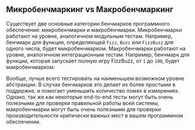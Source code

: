 ## Микробенчмаркинг vs Макробенчмаркинг

Существует две основные категории бенчмарков программного обеспечения: микробенчмарки и макробенчмарки. 
Микробенчмарки работают на уровне, аналогичном модульным тестам. 
Например, бенчмарк для функции, определяющей `Fizz`, `Buzz` или `FizzBuzz` для одного числа, будет микробенчмарком. 
Макробенчмарки работают на уровне, аналогичном интеграционным тестам. 
Например, бенчмарк для функции, которая запускает полную игру FizzBuzz, от `1` до `100`, будет макробенчмарком.

Вообще, лучше всего тестировать на наименьшем возможном уровне абстракции. 
В случае бенчмарков это делает их более простыми в поддержке, 
и помогает уменьшить количество помех в измерениях. 
Однако, так же как некоторые end-to-end тесты могут быть очень полезными для проверки правильной работы всей системы, 
макробенчмарки могут быть очень полезными для проверки производительности критически важных мест в вашем программном обеспечении.